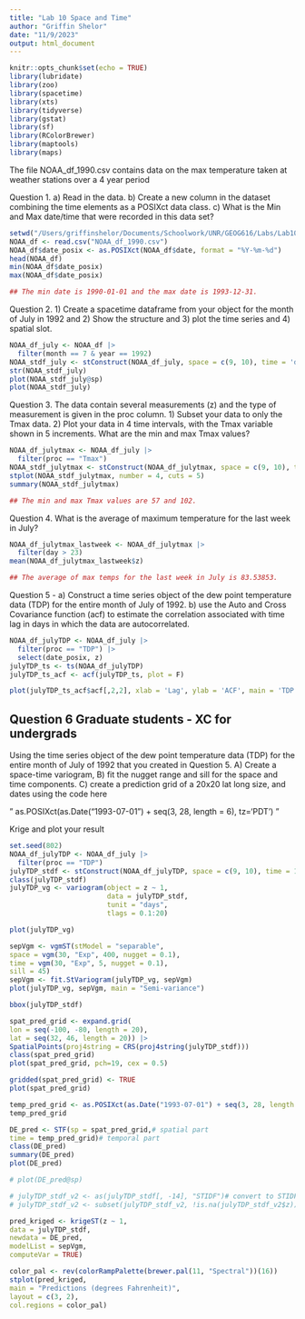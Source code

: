 ```yaml
---
title: "Lab 10 Space and Time"
author: "Griffin Shelor"
date: "11/9/2023"
output: html_document
---
```


```r
knitr::opts_chunk$set(echo = TRUE)
library(lubridate)
library(zoo)
library(spacetime)
library(xts)
library(tidyverse)
library(gstat)
library(sf)
library(RColorBrewer)
library(maptools)
library(maps)
```

The file NOAA_df_1990.csv contains data on the max temperature taken at weather stations over a 4 year period

Question 1. a) Read in the data. b) Create a new column in the dataset combining the time elements as a POSIXct data class. c) What is the Min and Max date/time that were recorded in this data set?
```r
setwd("/Users/griffinshelor/Documents/Schoolwork/UNR/GEOG616/Labs/Lab10")
NOAA_df <- read.csv("NOAA_df_1990.csv")
NOAA_df$date_posix <- as.POSIXct(NOAA_df$date, format = "%Y-%m-%d")
head(NOAA_df)
min(NOAA_df$date_posix)
max(NOAA_df$date_posix)

## The min date is 1990-01-01 and the max date is 1993-12-31.
```

Question 2. 1) Create a spacetime dataframe from your object for the month of July in 1992 and 2) Show the structure and 3) plot the time series and 4) spatial slot.

```r
NOAA_df_july <- NOAA_df |>
  filter(month == 7 & year == 1992)
NOAA_stdf_july <- stConstruct(NOAA_df_july, space = c(9, 10), time = 'date_posix')
str(NOAA_stdf_july)
plot(NOAA_stdf_july@sp)
plot(NOAA_stdf_july)
```

Question 3. The data contain several measurements (z) and the type of measurement is given in the proc column. 1) Subset your data to only the Tmax data. 2)  Plot your data in 4 time intervals, with the Tmax variable shown in 5 increments. What are the min and max Tmax values?


```r
NOAA_df_julytmax <- NOAA_df_july |>
  filter(proc == "Tmax")
NOAA_stdf_julytmax <- stConstruct(NOAA_df_julytmax, space = c(9, 10), time = 'date_posix')
stplot(NOAA_stdf_julytmax, number = 4, cuts = 5)
summary(NOAA_stdf_julytmax)

## The min and max Tmax values are 57 and 102.
```

Question 4. What is the average of maximum temperature for the last week in July?

```r
NOAA_df_julytmax_lastweek <- NOAA_df_julytmax |>
  filter(day > 23)
mean(NOAA_df_julytmax_lastweek$z)

## The average of max temps for the last week in July is 83.53853.
```

Question 5 - a) Construct a time series object of the dew point temperature data (TDP) for the entire month of July of 1992. b) use the Auto and Cross Covariance function (acf) to estimate the correlation associated with time lag in days in which the data are autocorrelated.
```r
NOAA_df_julyTDP <- NOAA_df_july |>
  filter(proc == "TDP") |>
  select(date_posix, z)
julyTDP_ts <- ts(NOAA_df_julyTDP)
julyTDP_ts_acf <- acf(julyTDP_ts, plot = F)

plot(julyTDP_ts_acf$acf[,2,2], xlab = 'Lag', ylab = 'ACF', main = 'TDP Time Autocorrelation', type='h')
```


## Question 6 Graduate students - XC for undergrads 
Using the time series object of the dew point temperature data (TDP) for the entire month of July of 1992 that you created in Question 5. A) Create a space-time variogram, B) fit the nugget range and sill for the space and time components. C) create a prediction grid of a 20x20 lat long size, and  dates using the code here

" as.POSIXct(as.Date("1993-07-01") + seq(3, 28, length = 6), tz='PDT') "
 
 Krige and plot your result
 
 
```r
set.seed(802)
NOAA_df_julyTDP <- NOAA_df_july |>
  filter(proc == "TDP")
julyTDP_stdf <- stConstruct(NOAA_df_julyTDP, space = c(9, 10), time = 12)
class(julyTDP_stdf)
julyTDP_vg <- variogram(object = z ~ 1,
                        data = julyTDP_stdf,
                        tunit = "days",
                        tlags = 0.1:20)

plot(julyTDP_vg)
```
```r
sepVgm <- vgmST(stModel = "separable",
space = vgm(30, "Exp", 400, nugget = 0.1),
time = vgm(30, "Exp", 5, nugget = 0.1),
sill = 45)
sepVgm <- fit.StVariogram(julyTDP_vg, sepVgm)
plot(julyTDP_vg, sepVgm, main = "Semi-variance")

bbox(julyTDP_stdf)

spat_pred_grid <- expand.grid(
lon = seq(-100, -80, length = 20),
lat = seq(32, 46, length = 20)) |>
SpatialPoints(proj4string = CRS(proj4string(julyTDP_stdf)))
class(spat_pred_grid)
plot(spat_pred_grid, pch=19, cex = 0.5)

gridded(spat_pred_grid) <- TRUE
plot(spat_pred_grid)

temp_pred_grid <- as.POSIXct(as.Date("1993-07-01") + seq(3, 28, length = 6), tz="PDT")
temp_pred_grid

DE_pred <- STF(sp = spat_pred_grid,# spatial part
time = temp_pred_grid)# temporal part
class(DE_pred)
summary(DE_pred)
plot(DE_pred)

# plot(DE_pred@sp)

# julyTDP_stdf_v2 <- as(julyTDP_stdf[, -14], "STIDF")# convert to STIDF - omitting one problematic column
# julyTDP_stdf_v2 <- subset(julyTDP_stdf_v2, !is.na(julyTDP_stdf_v2$z))

pred_kriged <- krigeST(z ~ 1,
data = julyTDP_stdf, 
newdata = DE_pred,
modelList = sepVgm,
computeVar = TRUE)

color_pal <- rev(colorRampPalette(brewer.pal(11, "Spectral"))(16))
stplot(pred_kriged,
main = "Predictions (degrees Fahrenheit)",
layout = c(3, 2),
col.regions = color_pal)
```


